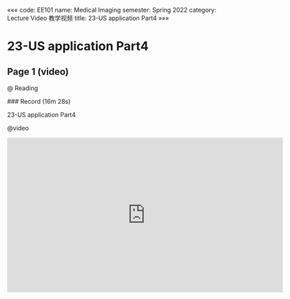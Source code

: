 «««
code: EE101
name: Medical Imaging
semester: Spring 2022
category: Lecture Video 教学视频
title: 23-US application Part4
»»»

# 23-US application Part4

## Page 1 (video)

@ Reading

<div class="markdown-body">
### Record (16m 28s)

23-US application Part4
</div>

@video

<iframe src="https://sbbrisk.com/e/ir8yp4u1brg3.html" frameborder=0 marginwidth=0 marginheight=0 scrolling=no width=640 height=360 allowfullscreen></iframe>
